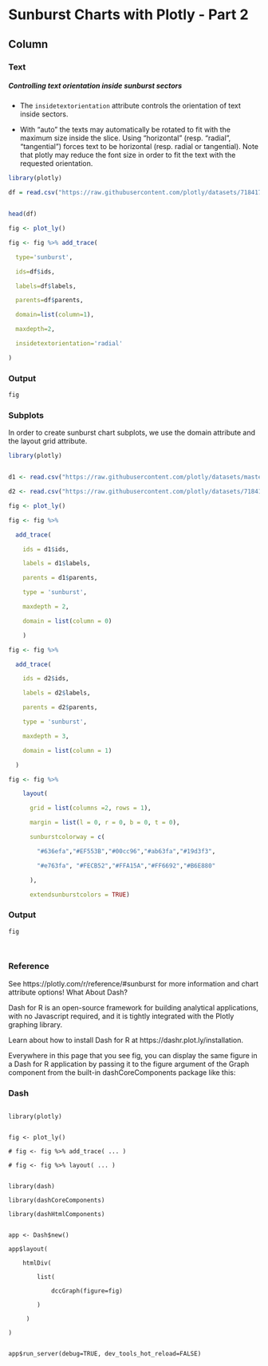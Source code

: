 Sunburst Charts with Plotly - Part 2 {data-navmenu="Packages"}
========================================



Column {.tabset}
--------------


### Text

<h5>Controlling text orientation inside sunburst sectors</h5>

* The ``insidetextorientation`` attribute controls the orientation of text inside sectors. 

* With "auto" the texts may automatically be rotated to fit with the maximum size inside the slice. Using "horizontal" (resp. "radial", "tangential") forces text to be horizontal (resp. radial or tangential). Note that plotly may reduce the font size in order to fit the text with the requested orientation.


```{r echo=FALSE, warning=FALSE,include=FALSE}
library(plotly)
```

```{r}

df = read.csv("https://raw.githubusercontent.com/plotly/datasets/718417069ead87650b90472464c7565dc8c2cb1c/coffee-flavors.csv")


head(df)

```


```{r}

fig <- plot_ly()
```


```{r}

fig <- fig %>% add_trace(

  type='sunburst',

  ids=df$ids,

  labels=df$labels,

  parents=df$parents,

  domain=list(column=1),

  maxdepth=2,

  insidetextorientation='radial'

)


```


### Output


```{r}

fig

```


### Subplots

In order to create sunburst chart subplots, we use the domain attribute and the layout grid attribute.


```{r}
 


library(plotly)


d1 <- read.csv("https://raw.githubusercontent.com/plotly/datasets/master/coffee-flavors.csv")

d2 <- read.csv("https://raw.githubusercontent.com/plotly/datasets/718417069ead87650b90472464c7565dc8c2cb1c/sunburst-coffee-flavors-complete.csv")

```


```{r}
fig <- plot_ly() 

fig <- fig %>%

  add_trace(

    ids = d1$ids,

    labels = d1$labels,

    parents = d1$parents,

    type = 'sunburst',

    maxdepth = 2,

    domain = list(column = 0)

    ) 

```


```{r}

fig <- fig %>%

  add_trace(

    ids = d2$ids,

    labels = d2$labels,

    parents = d2$parents,

    type = 'sunburst',

    maxdepth = 3,

    domain = list(column = 1)

  ) 

fig <- fig %>%

    layout(

      grid = list(columns =2, rows = 1),

      margin = list(l = 0, r = 0, b = 0, t = 0),

      sunburstcolorway = c(

        "#636efa","#EF553B","#00cc96","#ab63fa","#19d3f3",

        "#e763fa", "#FECB52","#FFA15A","#FF6692","#B6E880"

      ),

      extendsunburstcolors = TRUE)

```


### Output


```{r}
fig

 
```




### Reference

See https://plotly.com/r/reference/#sunburst for more information and chart attribute options!
What About Dash?

Dash for R is an open-source framework for building analytical applications, with no Javascript required, and it is tightly integrated with the Plotly graphing library.

Learn about how to install Dash for R at https://dashr.plot.ly/installation.

Everywhere in this page that you see fig, you can display the same figure in a Dash for R application by passing it to the figure argument of the Graph component from the built-in dashCoreComponents package like this:

### Dash

<pre><code>
library(plotly)


fig <- plot_ly() 

# fig <- fig %>% add_trace( ... )

# fig <- fig %>% layout( ... ) 


library(dash)

library(dashCoreComponents)

library(dashHtmlComponents)


app <- Dash$new()

app$layout(

    htmlDiv(

        list(

            dccGraph(figure=fig) 

        )

     )

)


app$run_server(debug=TRUE, dev_tools_hot_reload=FALSE)

</code></pre>


